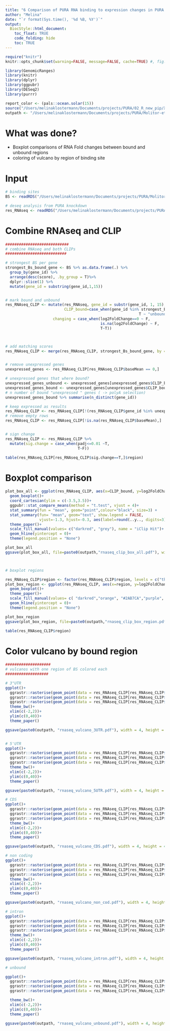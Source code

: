 ```yaml
---
title: "6 Comparison of PURA RNA binding to expression changes in PURA knockdown "
author: "Melina"
date: "`r format(Sys.time(), '%d %B, %Y')`"
output:
  BiocStyle::html_document:
    toc_float: TRUE
    code_folding: hide
    toc: TRUE
---
```


```r
require("knitr")
knitr::opts_chunk$set(warning=FALSE, message=FALSE, cache=TRUE) #, fig.pos = "!H", out.extra = ""
```

```r
library(GenomicRanges)
library(knitr)
library(dplyr)
library(ggpubr)
library(DESeq2)
library(purrr)

report_color <- (pals::ocean.solar(15))
source("/Users/melinaklostermann/Documents/projects/PURA/02_R_new_pip/XX-helpful-chunks/theme_paper.R")
outpath <- "/Users/melinaklostermann/Documents/projects/PURA/Molitor-et-al-2022/"
```

# What was done?
- Boxplot comparisons of RNA Fold changes between bound and unbound regions
- coloring of vulcano by region of binding site

# Input
```r
# binding sites
BS <- readRDS("/Users/melinaklostermann/Documents/projects/PURA/Molitor-et-al-2022/binding_sites_characterized.rds")

# deseq analysis from PURA knockdown
res_RNAseq <- readRDS("/Users/melinaklostermann/Documents/projects/PURA/Molitor-et-al-2022/deseq.rds")

```


# Combine RNAseq and CLIP

```r
############################
# combine RNAseq and both CLIPs
###########################

# strongest BS per gene
strongest_Bs_bound_gene <- BS %>% as.data.frame(.) %>%
  group_by(gene_id) %>%
  arrange(desc(score), .by_group = T)%>%
  dplyr::slice(1) %>% 
  mutate(gene_id = substring(gene_id,1,15))


# mark bound and unbound
res_RNAseq_CLIP <- mutate(res_RNAseq, gene_id = substr(gene_id, 1, 15),
                          CLIP_bound=case_when(gene_id %in% strongest_Bs_bound_gene$gene_id ~ "bound",
                                                           T ~ "unbound"),
                     changing = case_when(log2FoldChange==0 ~ F,
                                          is.na(log2FoldChange) ~ F, 
                                          T~T))



# add matching scores
res_RNAseq_CLIP <- merge(res_RNAseq_CLIP, strongest_Bs_bound_gene, by = "gene_id", all.x=T)


# remove unexpressed genes
unexpressed_genes <- res_RNAseq_CLIP[res_RNAseq_CLIP$baseMean == 0,]

# unexpressed genes that where bound? 
unexpressed_genes_unbound <- unexpressed_genes[unexpressed_genes$CLIP_bound=="unbound",]
unexpressed_genes_bound <- unexpressed_genes[unexpressed_genes$CLIP_bound=="bound",]
# n number of bound "unexpressed " genes ( -> polyA selection)
unexpressed_genes_bound %>% summarise(n_distinct(gene_id))

# keep expressed as results
res_RNAseq_CLIP <- res_RNAseq_CLIP[!(res_RNAseq_CLIP$gene_id %in% unexpressed_genes$gene_id),]
# remove empty rows
res_RNAseq_CLIP <- res_RNAseq_CLIP[!is.na(res_RNAseq_CLIP$baseMean),]


# sign change
res_RNAseq_CLIP <- res_RNAseq_CLIP %>%
  mutate(sig.change = case_when(padj<=0.01 ~T,
                                T~F))

table(res_RNAseq_CLIP[res_RNAseq_CLIP$sig.change==T,]$region)


```

# Boxplot comparison
```r

plot_box_all <- ggplot(res_RNAseq_CLIP, aes(x=CLIP_bound, y=log2FoldChange, fill = CLIP_bound))+
  geom_boxplot()+
  coord_cartesian(ylim = c(-3.5,3.5))+
  ggpubr::stat_compare_means(method = "t.test", vjust = 4)+
  stat_summary(fun = "mean", geom="point",colour="black", size=3) +
  stat_summary(fun= "mean", geom="text", show.legend = FALSE, 
               vjust=-1.3, hjust=-0.3, aes(label=round(..y.., digits=3)))+
  theme_paper()+
  scale_fill_manual(values= c("darkred", "grey"), name = "iClip Hit")+ 
  geom_hline(yintercept = 0)+
  theme(legend.position = "None")

plot_box_all
ggsave(plot_box_all, file=paste0(outpath,"rnaseq_clip_box_all.pdf"), width = 4, height = 4, units = "cm")



# boxplot regions 

res_RNAseq_CLIP$region <- factor(res_RNAseq_CLIP$region, levels = c("three_prime_UTR", "five_prime_UTR", "CDS", "non_coding"))
plot_box_region <- ggplot(res_RNAseq_CLIP, aes(x=region, y=log2FoldChange, fill = region, levels))+
  geom_boxplot()+
  theme_paper()+
  scale_fill_manual(values= c( "darkred","orange", "#2AB7CA","purple", "darkgreen"), name = "iClip Hit")+ 
  geom_hline(yintercept = 0)+
  theme(legend.position = "None")

plot_box_region
ggsave(plot_box_region, file=paste0(outpath,"rnaseq_clip_box_region.pdf"), width = 4, height = 4, units = "cm")

table(res_RNAseq_CLIP$region)
```

# Color vulcano by bound region

```r
####################
# vulcanos with one region of BS colored each
###################

# 3"UTR
ggplot()+ 
  ggrastr::rasterise(geom_point(data = res_RNAseq_CLIP[res_RNAseq_CLIP$sig.change ==F,],  aes(x=log2FoldChange, y= -log10(padj)), color = "grey", shape = 1, size = 0.5), dpi = 300)+
  ggrastr::rasterise(geom_point(data = res_RNAseq_CLIP[res_RNAseq_CLIP$sig.change ==T,], aes(x=log2FoldChange, y= -log10(padj),  ), size = 0.5), dpi = 300)+
  ggrastr::rasterise(geom_point(data = res_RNAseq_CLIP[res_RNAseq_CLIP$sig.change ==T & res_RNAseq_CLIP$region =="three_prime_UTR",], aes(x=log2FoldChange, y= -log10(padj)), color = "darkred", size = 0.5), dpi = 300)+
  theme_bw()+
  xlim(c(-2,2))+
  ylim(c(0,40))+
  theme_paper()

ggsave(paste0(outpath, "rnaseq_vulcano_3UTR.pdf"), width = 4, height = 4, units = "cm")


# 5'UTR
ggplot()+
  ggrastr::rasterise(geom_point(data = res_RNAseq_CLIP[res_RNAseq_CLIP$sig.change ==F,],  aes(x=log2FoldChange, y= -log10(padj)), color = "grey", shape = 1,  size = 0.5), dpi = 300)+
  ggrastr::rasterise(geom_point(data = res_RNAseq_CLIP[res_RNAseq_CLIP$sig.change ==T,], aes(x=log2FoldChange, y= -log10(padj)), size = 0.5), dpi = 300)+
  ggrastr::rasterise(geom_point(data = res_RNAseq_CLIP[res_RNAseq_CLIP$sig.change ==T & res_RNAseq_CLIP$region =="five_prime_UTR",], aes(x=log2FoldChange, y= -log10(padj)), color = "orange",  size = 0.5), dpi = 300)+
  theme_bw()+
  xlim(c(-2,2))+
  ylim(c(0,40))+
  theme_paper()

ggsave(paste0(outpath, "rnaseq_vulcano_5UTR.pdf"), width = 4, height = 4, units = "cm")

# CDS
ggplot()+
  ggrastr::rasterise(geom_point(data = res_RNAseq_CLIP[res_RNAseq_CLIP$sig.change ==F,],  aes(x=log2FoldChange, y= -log10(padj)), color = "grey", shape = 1,  size = 0.5), dpi = 300)+
  ggrastr::rasterise(geom_point(data = res_RNAseq_CLIP[res_RNAseq_CLIP$sig.change ==T,], aes(x=log2FoldChange, y= -log10(padj)), size = 0.5), dpi = 300)+
  ggrastr::rasterise(geom_point(data = res_RNAseq_CLIP[res_RNAseq_CLIP$sig.change ==T & res_RNAseq_CLIP$region =="CDS",], aes(x=log2FoldChange, y= -log10(padj)), color = "#2AB7CA",  size = 0.5), dpi = 300)+
  theme_bw()+
  xlim(c(-2,2))+
  ylim(c(0,40))+
  theme_paper()

ggsave(paste0(outpath, "rnaseq_vulcano_CDS.pdf"), width = 4, height = 4, units = "cm")

# non coding
ggplot()+
  ggrastr::rasterise(geom_point(data = res_RNAseq_CLIP[res_RNAseq_CLIP$sig.change ==F,],  aes(x=log2FoldChange, y= -log10(padj)), color = "grey", shape = 1,  size = 0.5), dpi = 300)+
  ggrastr::rasterise(geom_point(data = res_RNAseq_CLIP[res_RNAseq_CLIP$sig.change ==T,], aes(x=log2FoldChange, y= -log10(padj)), size = 0.5), dpi = 300)+
  ggrastr::rasterise(geom_point(data = res_RNAseq_CLIP[res_RNAseq_CLIP$sig.change ==T & res_RNAseq_CLIP$region =="non_coding",], aes(x=log2FoldChange, y= -log10(padj)), color = "purple",  size = 0.5), dpi = 300)+
  theme_bw()+
  xlim(c(-2,2))+
  ylim(c(0,40))+
  theme_paper()

ggsave(paste0(outpath, "rnaseq_vulcano_non_cod.pdf"), width = 4, height = 4, units = "cm")

# intron
ggplot()+
  ggrastr::rasterise(geom_point(data = res_RNAseq_CLIP[res_RNAseq_CLIP$sig.change ==F,],  aes(x=log2FoldChange, y= -log10(padj)), color = "grey", shape = 1,  size = 0.5), dpi = 300)+
  ggrastr::rasterise(geom_point(data = res_RNAseq_CLIP[res_RNAseq_CLIP$sig.change ==T,], aes(x=log2FoldChange, y= -log10(padj)), size = 0.5), dpi = 300)+
  ggrastr::rasterise(geom_point(data = res_RNAseq_CLIP[res_RNAseq_CLIP$sig.change ==T & res_RNAseq_CLIP$region =="intron",], aes(x=log2FoldChange, y= -log10(padj)), color = "blue",  size = 0.5), dpi = 300)+
  theme_bw()+
  xlim(c(-2,2))+
  ylim(c(0,40))+
  theme_paper()

ggsave(paste0(outpath, "rnaseq_vulcano_intron.pdf"), width = 4, height = 4, units = "cm")

# unbound

ggplot()+
  ggrastr::rasterise(geom_point(data = res_RNAseq_CLIP[res_RNAseq_CLIP$sig.change ==F,],  aes(x=log2FoldChange, y= -log10(padj)), color = "grey", shape = 1,  size = 0.5), dpi = 300)+
  ggrastr::rasterise(geom_point(data = res_RNAseq_CLIP[res_RNAseq_CLIP$sig.change ==T,], aes(x=log2FoldChange, y= -log10(padj)), size = 0.5), dpi = 300)+
  ggrastr::rasterise(geom_point(data = res_RNAseq_CLIP[res_RNAseq_CLIP$sig.change ==T & res_RNAseq_CLIP$CLIP_bound == "unbound",], aes(x=log2FoldChange, y= -log10(padj)), color = "darkgreen",  size = 0.5), dpi = 300)+

  theme_bw()+
  xlim(c(-2,2))+
  ylim(c(0,40))+
  theme_paper()

ggsave(paste0(outpath, "rnaseq_vulcano_unbound.pdf"), width = 4, height = 4, units = "cm")




```
